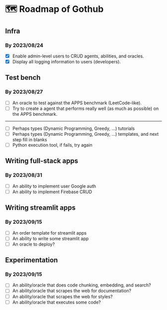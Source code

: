 # 🗺️ Roadmap of Gothub

## Infra

### By 2023/08/24

- [x] Enable admin-level users to CRUD agents, abilities, and oracles.
- [x] Display all logging information to users (developers).

## Test bench

### By 2023/08/27

- [ ] An oracle to test against the APPS benchmark (LeetCode-like).
- [ ] Try to create a agent that performs really well (as much as possible) on the APPS benchmark.
---
- [ ] Perhaps types (Dynamic Programming, Greedy, ...) tutorials
- [ ] Perhaps types (Dynamic Programming, Greedy, ...) templates, and next step fill in blanks
- [ ] Python execution tool, if fails, try again

## Writing full-stack apps

### By 2023/08/31

- [ ] An ability to implement user Google auth
- [ ] An ability to implement Firebase CRUD

## Writing streamlit apps

### By 2023/09/15

- [ ] An order template for streamlit apps
- [ ] An ability to write some streamlit app
- [ ] An oracle to deploy?

## Experimentation

### By 2023/09/15

- [ ] An ability/oracle that does code chunking, embedding, and search?
- [ ] An ability/oracle that scrapes the web for documentation?
- [ ] An ability/oracle that scrapes the web for styles?
- [ ] An ability/oracle that executes some code?
